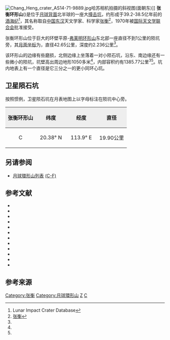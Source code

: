 {{lunar crater data|
 image=Chang Heng crater AS16-M-3001 ASU.jpg|240px|
 caption=[[阿波罗16号|阿波罗16号]]拍摄的斜视图(朝北)|
 latitude=18.90|
 N_or_S=N|
 longitude=112.21|
 E_or_W=E|
 diameter=42.65公里|
 depth=2.236|
 colong=248|
 eponym=[[张衡|张衡]]}}

[[File:Chang_Heng_crater_AS14-71-9889.jpg|thumb]]哈苏相机拍摄的斜视图(面朝东)]]
'''张衡环形山'''({{lang-en|'''Chang Heng'''}})是位于[[月球背面|月球背面]]北半球的一座大[[撞击坑|撞击坑]]，约形成于39.2-38.5亿年前的[[酒海纪|酒海纪]]<ref name=LICD>Lunar Impact Crater Database</ref>，其名称取自[[中国|中国]][[东汉|东汉]]天文学家、科学家[[张衡|张衡]]<ref>[[张衡|张衡]]</ref>，1970年被[[国际天文学联合会|国际天文学联合会]]批准接受。

张衡环形山位于巨大的环壁平原-[[弗莱明环形山|弗莱明环形山]]东北部一座直径不到1公里的陨坑旁，其[[月面坐标|月面坐标]]为{{coord|18.90|N|112.21|E|globe:moon|name=张衡环形山}}，直径42.65公里，深度约2.236公里<ref name="LICD"/>。

该环形山的边缘有些磨损，北侧边缘上坐落着一对小陨石坑，沿东、南边缘还有一些微小的陨坑，坑壁高出周边地形1050多米<ref name="LICD"/>，内部容积约有1385.77公里<sup>3</sup><ref name="LICD"/>。坑内地表上有一个直径是它三分之一的更小同环心坑。

==卫星陨石坑==
按照惯例，卫星陨石坑在月表地图上以字母标注在陨坑中心旁。

{| class="wikitable"
!width="25%" style="background:#eeeeee;" |张衡环形山
!width="25%" style="background:#eeeeee;" |纬度
!width="25%" style="background:#eeeeee;" |经度
!width="25%" style="background:#eeeeee;" |直径
|-
|align="center"|C
|align="center"|20.38° N
|align="center"|113.9° E
|align="center"|19.90公里
|}
==另请参阅==
*[[月球環形山列表|月球環形山列表]] [[月球環形山列表_(C-F)|(C-F)]]
== 参考文献 ==
{{refbegin}}
* {{cite book
  | last1 = Andersson
  | first1 = L. E.
  | last2 = Whitaker
  | first2 = E. A.
  | authorlink2 = Ewen Whitaker
  | date = 1982
  | title = [[NASA|NASA]] Catalogue of Lunar Nomenclature
  | publisher = NASA RP-1097
  | ref = harv
  }}
* {{cite web
  | last = Blue
  | first = Jennifer
  | date = July 25, 2007
  | title = Gazetteer of Planetary Nomenclature
  | publisher = [[United_States_Geological_Survey|USGS]]
  | url = http://planetarynames.wr.usgs.gov/
  | accessdate = 2007-08-05
  | ref = harv
  | archive-date = 2012-04-08
  | archive-url = https://www.webcitation.org/66mXDr4G9?url=http://planetarynames.wr.usgs.gov/
  | dead-url = no
  }}
* {{cite book
  | last1 = Bussey
  | first1 = B.
  | authorlink1 = Ben Bussey
  | last2 = Spudis
  | first2 = P.
  | authorlink2 = Paul Spudis
  | date = 2004
  | title = The Clementine Atlas of the Moon
  | publisher = Cambridge University Press
  | location = New York
  | isbn = 978-0-521-81528-4
  | ref = harv
  }}
* {{cite book
  | last1 = Cocks
  | first1 = Elijah E.
  | last2 = Cocks
  | first2 = Josiah C.
  | date = 1995
  | title = Who's Who on the Moon: A Biographical Dictionary of Lunar Nomenclature
  | url = https://archive.org/details/isbn_9780936389271
  | publisher = Tudor Publishers
  | isbn = 978-0-936389-27-1
  | ref = harv
  }}
* {{cite web
  | last = McDowell
  | first = Jonathan
  | date = July 15, 2007
  | url = http://host.planet4589.org/astro/lunar/
  | title = Lunar Nomenclature
  | publisher = Jonathan's Space Report
  | accessdate = 2007-10-24
  | ref = harv
  | archive-date = 2012-05-26
  | archive-url = https://www.webcitation.org/67wcYNfK3?url=http://host.planet4589.org/astro/lunar/
  | dead-url = no
  }}
* {{cite journal| last1 = Menzel| first1 = D. H.| last2 = Minnaert| first2 = M.| last3 = Levin| first3 = B.| last4 = Dollfus| first4 = A.| last5 = Bell| first5 = B.| title = Report on Lunar Nomenclature by the Working Group of Commission 17 of the IAU| doi = 10.1007/BF00171763| journal = Space Science Reviews| volume = 12| issue = 2| pages = 136–186| date = 1971| bibcode = 1971SSRv...12..136M| ref = harv}}
* {{cite book
  | first = Patrick
  | last = Moore
  | authorlink = Patrick Moore
  | date = 2001
  | title = On the Moon
  | url = https://archive.org/details/patrickmooreonmo00patr
  | publisher = Sterling Publishing Co.
  | isbn = 978-0-304-35469-6
  | ref = harv
  }}
* {{cite book
  | first = Fred W.
  | last = Price
  | date = 1988
  | title = The Moon Observer's Handbook
  | publisher = Cambridge University Press
  | isbn = 978-0-521-33500-3
  | ref = harv
  }}
* {{cite book
  | last = Rükl
  | first = Antonín
  | authorlink = Antonín Rükl
  | date = 1990
  | title = Atlas of the Moon
  | publisher = Kalmbach Books
  | isbn = 978-0-913135-17-4
  | ref = harv
  }}
* {{cite book
  | last = Webb
  | first = Rev. T. W.
  | authorlink = Thomas William Webb
  | date = 1962
  | title = Celestial Objects for Common Telescopes
  | url = https://archive.org/details/celestialobjects00webb
  | edition = 6th revised
  | publisher = Dover
  | isbn = 978-0-486-20917-3
  | ref = harv
  }}
* {{cite book
  | first = Ewen A.
  | last = Whitaker
  | authorlink = Ewen Whitaker
  | date = 1999
  | title = Mapping and Naming the Moon
  | publisher = Cambridge University Press
  | isbn = 978-0-521-62248-6
  | ref = harv
  }}
* {{cite book
  | first = Peter T.
  | last = Wlasuk
  | date = 2000
  | title = Observing the Moon
  | publisher = Springer
  | isbn = 978-1-85233-193-1
  | ref = harv
 }}

==参考来源==
{{reflist}}

[[Category:张衡|Category:张衡]]
[[Category:月球環形山|Category:月球環形山]]
[[Category:月球環形山|Z]]
[[Category:月球環形山|C]]
{{月球環形山 (C-F)}}